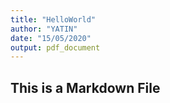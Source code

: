 ```yaml
---
title: "HelloWorld"
author: "YATIN"
date: "15/05/2020"
output: pdf_document
---
```

## This is a Markdown File